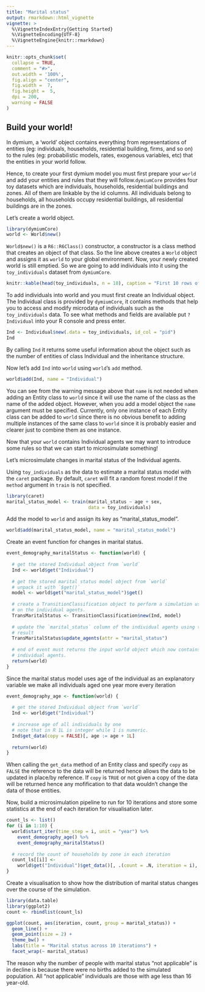 ```yaml
---
title: "Marital status"
output: rmarkdown::html_vignette
vignette: >
  %\VignetteIndexEntry{Getting Started}
  %\VignetteEncoding{UTF-8}
  %\VignetteEngine{knitr::rmarkdown}
---
```


```r
knitr::opts_chunk$set(
  collapse = TRUE,
  comment = "#>",
  out.width = '100%',
  fig.align = "center", 
  fig.width =  7,
  fig.height =  5,
  dpi = 200,
  warning = FALSE
)
```

## Build your world!

In dymium, a 'world' object contains everything from representations of entities
(eg: individuals, households, residential building, firms, and so on) to the rules
(eg: probabilistic models, rates, exogenous variables, etc) that the entities in
your world follow. 

Hence, to create your first dymium model you must first prepare your `world` and
add your entities and rules that they will follow.`dymiumCore` provides four toy
datasets which are individuals, households, residential buildings and zones. All
of them are linkable by the id columns. All individuals belong to households, all
households occupy residential buildings, all residential buildings are in the zones. 

Let's create a world object.

```r
library(dymiumCore)
world <- World$new()
```

`World$new()` is a `R6::R6Class()` constructor, a constructor is a class method that 
creates an object of that class. So the line above creates a `World` object and assigns 
it as `world` to your global environment. Now, your newly created world is still emptied.
So we are going to add individuals into it using the `toy_individuals` dataset from `dymiumCore`. 

```r
knitr::kable(head(toy_individuals, n = 10), caption = "First 10 rows of the `toy_individuals` data")
```

To add individuals into world and you must first create an Individual object. 
The Individual class is provided by `dymiumCore`, it contains methods that help 
you to access and modify microdata of individuals such as the `toy_individuals` data.
To see what methods and fields are available put `?Individual` into your R console 
and press enter.
 
```r
Ind <- Individual$new(.data = toy_individuals, id_col = "pid")
Ind
```
By calling `Ind` it returns some useful information about the object such as the
number of entities of class Individual and the inheritance structure. 
 
Now let's add `Ind` into `world` using `world`'s `add` method. 

```r
world$add(Ind, name = "Individual")
```

You can see from the warning message above that `name` is not needed when adding 
an Entity class to `world` since it will use the name of the class as the name 
of the added object. However, when you add a model object the `name` argument must
be specified. Currently, only one instance of each Entity class can be added to
`world` since there is no obvious benefit to adding multiple instances of the same
class to `world` since it is probably easier and clearer just to combine them as
one instance.

Now that your `world` contains Individual agents we may want to introduce some 
rules so that we can start to microsimulate something!


Let's microsimulate changes in marital status of the Individual agents.

Using `toy_individuals` as the data to estimate a marital status model with the
`caret` package. By default, `caret` will fit a random forest model if the `method`
argument in `train` is not specified.

```r
library(caret)
marital_status_model <- train(marital_status ~ age + sex, 
                              data = toy_individuals)
```

Add the model to `world` and assign its key as "marital_status_model".

```r
world$add(marital_status_model, name = "marital_status_model")
```

Create an event function for changes in marital status.

```r
event_demography_maritalStatus <- function(world) {
  
  # get the stored Individual object from `world`
  Ind <- world$get("Individual")
  
  # get the stored marital status model object from `world`
  # unpack it with `$get()`
  model <- world$get("marital_status_model")$get()
  
  # create a TransitionClassification object to perform a simulation using the model
  # on the individual agents.
  TransMaritalStatus <- TransitionClassification$new(Ind, model)
  
  # update the `marital_status` column of the individual agents using the simulated 
  # result
  TransMaritalStatus$update_agents(attr = "marital_status")
  
  # end of event must returns the input world object which now contains the updated
  # individual agents.
  return(world)
}
```

Since the marital status model uses age of the individual as an explanatory variable
we make all individuals aged one year more every iteration

```r
event_demography_age <- function(world) {
  
  # get the stored Individual object from `world`
  Ind <- world$get("Individual")
  
  # increase age of all individuals by one 
  # note that in R 1L is integer while 1 is numeric.
  Ind$get_data(copy = FALSE)[, age := age + 1L]
  
  return(world)
}
```

When calling the `get_data` method of an Entity class and specify `copy` as `FALSE`
the reference to the data will be returned hence allows  the data to be updated 
in place/by reference. If `copy` is `TRUE` or not given a copy of the data will
be returned hence any mofification to that data wouldn't change the data of those
entities. 

Now, build a microsimulation pipeline to run for 10 iterations and store some 
statistics at the end of each iteration for visualisation later. 

```r
count_ls <- list()
for (i in 1:10) {
  world$start_iter(time_step = i, unit = "year") %>%
    event_demography_age() %>%
    event_demography_maritalStatus()
  
  # record the count of households by zone in each iteration
  count_ls[[i]] <-
    world$get("Individual")$get_data()[, .(count = .N, iteration = i), marital_status]
}
```

Create a visualisation to show how the distribution of marital status changes
over the course of the simulation.

```r
library(data.table)
library(ggplot2)
count <- rbindlist(count_ls)

ggplot(count, aes(iteration, count, group = marital_status)) +
  geom_line() + 
  geom_point(size = 2) + 
  theme_bw() + 
  labs(title = "Marital status across 10 iterations") +
  facet_wrap(~ marital_status)
```

The reason why the number of people with marital status "not applicable" is in decline is because there were no births added to the simulated population. All "not applicable" individuals are those with age less than 16 year-old.
